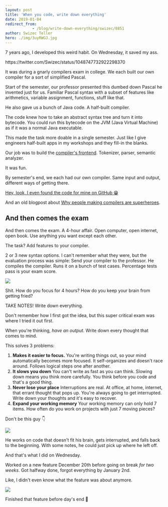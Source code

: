 ```yaml
---
layout: post
title: 'When you code, write down everything'
date: 2019-01-04
redirect_from: 
            - /blog/write-down-everything/swizec/8851
author: Swizec Teller
hero: ./img/3uyRWGJ.jpg
---
```

7 years ago, I developed this weird habit. On Wednesday, it saved my ass.



https&#x3A;//twitter.com/Swizec/status/1048747732922298370



It was during a gnarly compilers exam in college. We each built our own compiler for a sort of simplified Pascal.



Start of the semester, our professor presented this dumbed down Pascal he invented just for us. Familiar Pascal syntax with a subset of features like arithmetics, variable assignment, functions, stuff like that.



He also gave us a bunch of Java code. A half-built compiler.



The code knew how to take an abstract syntax tree and turn it into bytecode. You could run this bytecode on the JVM (Java Virtual Machine) as if it was a normal Java executable.



This made the task more doable in a single semester. Just like I give engineers half-built apps in my workshops and they fill-in the blanks.



Our job was to build the [compiler's frontend](https://en.wikipedia.org/wiki/Compiler#Front_end). Tokenizer, parser, semantic analyzer.



It was fun.



By semester's end, we each had our own compiler. Same input and output, different ways of getting there.



[Hey, look, I even found the code for mine on GitHub 😁](https://github.com/Swizec/compilers-homework)



And an old blogpost about [Why people making compilers are superheroes](https://swizec.com/blog/why-people-making-compilers-are-superheroes/swizec/4616).



## And then comes the exam



And then comes the exam. A 4-hour affair. Open computer, open internet, open book. Use anything you want except each other.



The task? Add features to your compiler.



2 or 3 new syntax options. I can't remember what they were, but the evaluation process was simple: Send your compiler to the professor. He compiles the compiler. Runs it on a bunch of test cases. Percentage tests pass is your exam score.



![](./img/media-3oFzm0o2jMKftsaBoc-giphy.gif)



Shit. How do you focus for 4 hours? How do you keep your brain from getting fried?



TAKE NOTES! Write down everything.



Don't remember how I first got the idea, but this super critical exam was where I tried it out first.



When you're thinking, _have an output_. Write down every thought that comes to mind.



This solves 3 problems:



1. **Makes it easier to focus.** You're writing things out, so your mind automatically becomes more focused. It self-organizes and doesn't race around. Follows logical steps one after another.
2. **It slows you down** You can't write as fast as you can think. Slowing down means you think more carefully. You think before you code and that's a good thing.
3. **Never lose your place** Interruptions are real. At office, at home, internet, that errant thought that pops up. You're always going to get interrupted. Write down your thoughts and it's easy to recover.
4. **Expand your working memory** Your working memory can only hold 7 items. How often do you work on projects with just 7 moving pieces?



Don't be this guy 👇



![](./img/3uyRWGJ.jpg)



He works on code that doesn't fit his brain, gets interrupted, and falls back to the beginning. With some notes, he could just pick up where he left off.



And that's what I did on Wednesday.



Worked on a new feature December 20th before going on break _for two weeks_. Got halfway done, forgot everything by January 2nd.



Like, I didn't even know what the feature was about anymore.



![](./img/blog-wp-content-uploads-2019-01-Photo_Jan_04_7_51_16_AM-e1546621167625-1024x768.jpg)



Finished that feature before day's end 🤘
